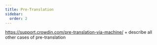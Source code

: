 ```yaml
---
title: Pre-Translation
sidebar:
  order: 2
---
```


https://support.crowdin.com/pre-translation-via-machine/ + describe all other cases of pre-translation
